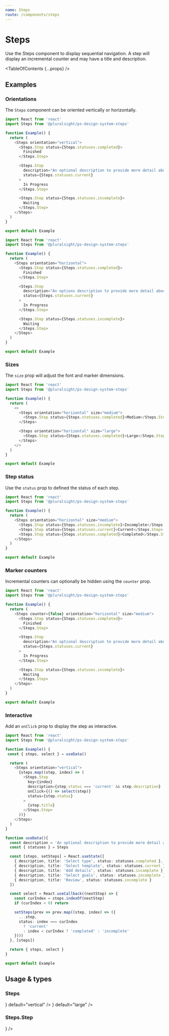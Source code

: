 ```yaml
---
name: Steps
route: /components/steps
---
```



# Steps

<Intro>Use the Steps component to display sequential navigation. A step will display an incremental counter and may have a title and description.</Intro>

<TableOfContents {...props} />

## Examples

### Orientations

The `Steps` component can be oriented vertically or horizontally.

```typescript
import React from 'react'
import Steps from '@pluralsight/ps-design-system-steps'

function Example() {
  return (
    <Steps orientation="vertical">
      <Steps.Step status={Steps.statuses.completed}>
        Finished
      </Steps.Step>

      <Steps.Step
        description="An optional description to provide more detail about this step."
        status={Steps.statuses.current}
      >
        In Progress
      </Steps.Step>

      <Steps.Step status={Steps.statuses.incomplete}>
        Waiting
      </Steps.Step>
    </Steps>
  )
}

export default Example
```

```typescript
import React from 'react'
import Steps from '@pluralsight/ps-design-system-steps'

function Example() {
  return (
    <Steps orientation="horizontal">
      <Steps.Step status={Steps.statuses.completed}>
        Finished
      </Steps.Step>

      <Steps.Step
        description="An options description to provide more detail about this step."
        status={Steps.statuses.current}
      >
        In Progress
      </Steps.Step>

      <Steps.Step status={Steps.statuses.incomplete}>
        Waiting
      </Steps.Step>
    </Steps>
  )
}

export default Example
```

### Sizes

The `size` prop will adjust the font and marker dimensions.

```typescript
import React from 'react'
import Steps from '@pluralsight/ps-design-system-steps'

function Example() {
  return (
    <>
      <Steps orientation="horizontal" size="medium">
        <Steps.Step status={Steps.statuses.completed}>Medium</Steps.Step>
      </Steps>

      <Steps orientation="horizontal" size="large">
        <Steps.Step status={Steps.statuses.completed}>Large</Steps.Step>
      </Steps>
    </>
  )
}

export default Example
```


### Step status

Use the `status` prop to defined the status of each step.

```typescript
import React from 'react'
import Steps from '@pluralsight/ps-design-system-steps'

function Example() {
  return (
    <Steps orientation="horizontal" size="medium">
      <Steps.Step status={Steps.statuses.incomplete}>Incomplete</Steps.Step>
      <Steps.Step status={Steps.statuses.current}>Current</Steps.Step>
      <Steps.Step status={Steps.statuses.completed}>Completed</Steps.Step>
    </Steps>
  )
}

export default Example
```

### Marker counters

Incremental counters can optionally be hidden using the `counter` prop.

```typescript
import React from 'react'
import Steps from '@pluralsight/ps-design-system-steps'

function Example() {
  return (
    <Steps counter={false} orientation="horizontal" size="medium">
      <Steps.Step status={Steps.statuses.completed}>
        Finished
      </Steps.Step>

      <Steps.Step
        description="An optional description to provide more detail about this step."
        status={Steps.statuses.current}
      >
        In Progress
      </Steps.Step>

      <Steps.Step status={Steps.statuses.incomplete}>
        Waiting
      </Steps.Step>
    </Steps>
  )
}

export default Example
```

### Interactive

Add an `onClick` prop to display the step as interactive.

```typescript
import React from 'react'
import Steps from '@pluralsight/ps-design-system-steps'

function Example() {
 const { steps, select } = useData()

  return (
    <Steps orientation="vertical">
      {steps.map((step, index) => (
        <Steps.Step
          key={index}
          description={step.status === 'current' && step.description}
          onClick={() => select(step)}
          status={step.status}
        >
          {step.title}
        </Steps.Step>
      ))}
    </Steps>
  )
}

function useData(){
  const description = 'An optional description to provide more detail about this step.'
  const { statuses } = Steps

  const [steps, setSteps] = React.useState([
    { description, title: 'Select type', status: statuses.completed },
    { description, title: 'Select template', status: statuses.current },
    { description, title: 'Add details', status: statuses.incomplete },
    { description, title: 'Select goals', status: statuses.incomplete },
    { description, title: 'Review', status: statuses.incomplete }
  ])

  const select = React.useCallback((nextStep) => {
    const curIndex = steps.indexOf(nextStep)
    if (curIndex < 0) return

    setSteps(prev => prev.map((step, index) => ({
      ...step,
      status: index === curIndex
        ? 'current'
        : index < curIndex ? 'completed' : 'incomplete'
    })))
  }, [steps])

  return { steps, select }
}

export default Example
```



## Usage & types

<Usage
  install="npm install @pluralsight/ps-design-system-steps"
  import="import Badge from '@pluralsight/ps-design-system-steps'"
  packageName="steps"
  version={props.version}
/>

### Steps

<TypesTable>
  <TypesProp
    name="counter"
    desc="show/hide the marker counter"
    type="boolean"
    default="true"
  />
  <TypesProp
    name="orientation"
    type={<TypesEnum enum={Steps.orientations} />}
    default="vertical"
  />
  <TypesProp
    name="size"
    type={<TypesEnum enum={Steps.sizes} />}
    default="large"
  />
</TypesTable>

### Steps.Step

<TypesTable>
  <TypesProp name="description" type="string" />
  <TypesProp
    desc="custom marker"
    name="marker"
    type="Marker"
  />
  <TypesProp
    default="(p) => <div {...p} />"
    desc="render prop for custom marker container"
    name="renderMarkerContainer"
    type="(props) => React.ReactNode"
  />
  <TypesProp
    desc="step status"
    name="status"
    required
    type={<TypesEnum enum={Steps.statuses} />}
  />
</TypesTable>

